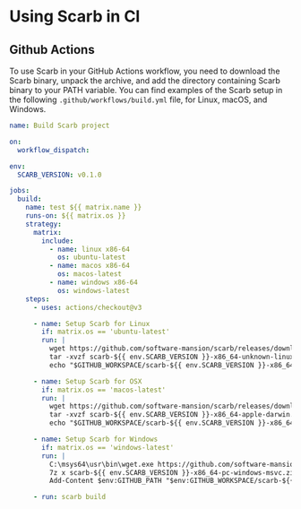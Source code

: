 # Using Scarb in CI

## Github Actions

To use Scarb in your GitHub Actions workflow, you need to download the Scarb binary, unpack the archive, and add the
directory containing Scarb binary to your PATH variable.
You can find examples of the Scarb setup in the following `.github/workflows/build.yml` file, for Linux, macOS, and Windows.

```yaml copy
name: Build Scarb project

on:
  workflow_dispatch:

env:
  SCARB_VERSION: v0.1.0

jobs:
  build:
    name: test ${{ matrix.name }}
    runs-on: ${{ matrix.os }}
    strategy:
      matrix:
        include:
          - name: linux x86-64
            os: ubuntu-latest
          - name: macos x86-64
            os: macos-latest
          - name: windows x86-64
            os: windows-latest
    steps:
      - uses: actions/checkout@v3

      - name: Setup Scarb for Linux
        if: matrix.os == 'ubuntu-latest'
        run: |
          wget https://github.com/software-mansion/scarb/releases/download/${{ env.SCARB_VERSION }}/scarb-${{ env.SCARB_VERSION }}-x86_64-unknown-linux-gnu.tar.gz
          tar -xvzf scarb-${{ env.SCARB_VERSION }}-x86_64-unknown-linux-gnu.tar.gz
          echo "$GITHUB_WORKSPACE/scarb-${{ env.SCARB_VERSION }}-x86_64-unknown-linux-gnu/bin" >> $GITHUB_PATH

      - name: Setup Scarb for OSX
        if: matrix.os == 'macos-latest'
        run: |
          wget https://github.com/software-mansion/scarb/releases/download/${{ env.SCARB_VERSION }}/scarb-${{ env.SCARB_VERSION }}-x86_64-apple-darwin.tar.gz
          tar -xvzf scarb-${{ env.SCARB_VERSION }}-x86_64-apple-darwin.tar.gz
          echo "$GITHUB_WORKSPACE/scarb-${{ env.SCARB_VERSION }}-x86_64-apple-darwin/bin" >> $GITHUB_PATH

      - name: Setup Scarb for Windows
        if: matrix.os == 'windows-latest'
        run: |
          C:\msys64\usr\bin\wget.exe https://github.com/software-mansion/scarb/releases/download/${{ env.SCARB_VERSION }}/scarb-${{ env.SCARB_VERSION }}-x86_64-pc-windows-msvc.zip
          7z x scarb-${{ env.SCARB_VERSION }}-x86_64-pc-windows-msvc.zip
          Add-Content $env:GITHUB_PATH "$env:GITHUB_WORKSPACE/scarb-${{ env.SCARB_VERSION }}-x86_64-pc-windows-msvc/bin"

      - run: scarb build
```
